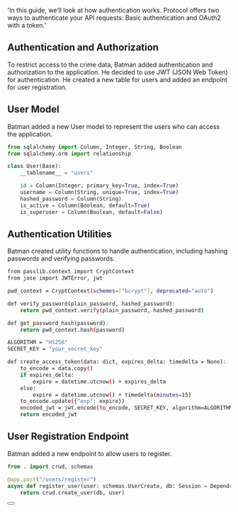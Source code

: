   'In this guide, we’ll look at how authentication works. Protocol offers two ways to authenticate your API requests: Basic authentication and OAuth2 with a token.'

## Authentication and Authorization
To restrict access to the crime data, Batman added authentication and authorization to the application. He decided to use JWT (JSON Web Token) for authentication. He created a new table for users and added an endpoint for user registration.


## User Model

Batman added a new User model to represent the users who can access the application.


```python {{ title: 'Example request with basic auth' }}
from sqlalchemy import Column, Integer, String, Boolean
from sqlalchemy.orm import relationship

class User(Base):
    __tablename__ = "users"

    id = Column(Integer, primary_key=True, index=True)
    username = Column(String, unique=True, index=True)
    hashed_password = Column(String)
    is_active = Column(Boolean, default=True)
    is_superuser = Column(Boolean, default=False)

```


## Authentication Utilities

Batman created utility functions to handle authentication, including hashing passwords and verifying passwords.

```bash {{ title: 'Example request with bearer token' }}
from passlib.context import CryptContext
from jose import JWTError, jwt

pwd_context = CryptContext(schemes=["bcrypt"], deprecated="auto")

def verify_password(plain_password, hashed_password):
    return pwd_context.verify(plain_password, hashed_password)

def get_password_hash(password):
    return pwd_context.hash(password)

ALGORITHM = "HS256"
SECRET_KEY = "your_secret_key"

def create_access_token(data: dict, expires_delta: timedelta = None):
    to_encode = data.copy()
    if expires_delta:
        expire = datetime.utcnow() + expires_delta
    else:
        expire = datetime.utcnow() + timedelta(minutes=15)
    to_encode.update({"exp": expire})
    encoded_jwt = jwt.encode(to_encode, SECRET_KEY, algorithm=ALGORITHM)
    return encoded_jwt

```


## User Registration Endpoint

Batman added a new endpoint to allow users to register.

```python {{ title: 'Setting up Routes' }}
from . import crud, schemas

@app.post("/users/register")
async def register_user(user: schemas.UserCreate, db: Session = Depends(get_db_session)):
    return crud.create_user(db, user)

```

<div className="not-prose">
  <Button
    href="/sdks"
    variant="text"
    arrow="right"
    children="Check out our list of first-party SDKs"
  />
</div>

